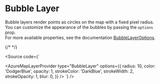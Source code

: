 



<Meta of={BubbleLayerStories} />

# Bubble Layer

Bubble layers render points as circles on the map with a fixed pixel radius.<br/>
You can customize the appearance of the bubbles by passing the `options` prop.<br/>
For more available properties, see the documentation [BubbleLayerOptions](https://learn.microsoft.com/en-us/javascript/api/azure-maps-control/atlas.bubblelayeroptions?view=azure-maps-typescript-latest).

<BubbleLayer/>

{/* <Canvas of={BubbleLayerStories.Example} sourceState="none" /> */}

<Source code={`

<AzureMapLayerProvider
    type="BubbleLayer"
    options={{
        radius: 10,
        color: 'DodgerBlue',
        opacity: 1,
        strokeColor: 'DarkBlue',
        strokeWidth: 2,
        strokeOpacity: 1,
        blur: 0,
    }}
/>
`} />
